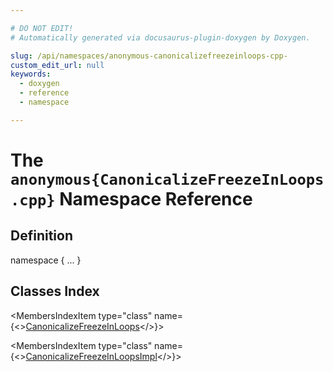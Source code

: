 ```yaml
---

# DO NOT EDIT!
# Automatically generated via docusaurus-plugin-doxygen by Doxygen.

slug: /api/namespaces/anonymous-canonicalizefreezeinloops-cpp-
custom_edit_url: null
keywords:
  - doxygen
  - reference
  - namespace

---
```





# The `anonymous{CanonicalizeFreezeInLoops.cpp}` Namespace Reference

<DoxygenPage pluginConfig={pluginConfig}>



## Definition

<CodeBlock>namespace &#123; ... &#125;</CodeBlock>

## Classes Index

<MembersIndex>

<MembersIndexItem
  type="class"
  name={<><a href="/docs/api/classes/anonymous-namespace-canonicalizefreezeinloops-cpp-/canonicalizefreezeinloops">CanonicalizeFreezeInLoops</a></>}>
</MembersIndexItem>

<MembersIndexItem
  type="class"
  name={<><a href="/docs/api/classes/anonymous-namespace-canonicalizefreezeinloops-cpp-/canonicalizefreezeinloopsimpl">CanonicalizeFreezeInLoopsImpl</a></>}>
</MembersIndexItem>

</MembersIndex>


</DoxygenPage>
